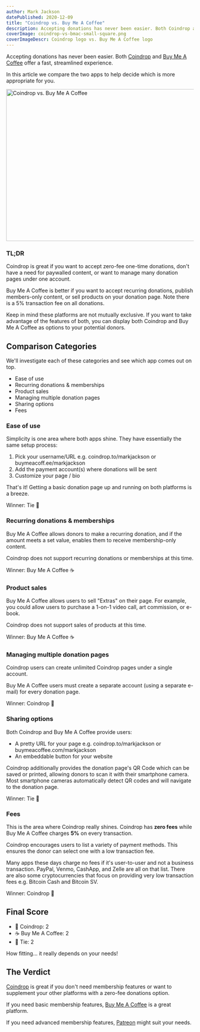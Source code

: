 ```yaml
---
author: Mark Jackson
datePublished: 2020-12-09
title: "Coindrop vs. Buy Me A Coffee"
description: Accepting donations has never been easier. Both Coindrop and BuyMeACoffee offer a fast, streamlined experience. In this article we compare the two apps to help decide which is more appropriate for you.
coverImage: coindrop-vs-bmac-small-square.png
coverImageDescr: Coindrop logo vs. Buy Me A Coffee logo
---
```


Accepting donations has never been easier. Both [Coindrop](https://coindrop.to) and [Buy Me A Coffee](https://buymeacoffee.com) offer a fast, streamlined experience.

In this article we compare the two apps to help decide which is more appropriate for you.

<img src="/blog-content/coindrop-vs-buy-me-a-coffee/coindrop-vs-buy-me-a-coffee.png" height="407" width="750" alt="Coindrop vs. Buy Me A Coffee" />

### TL;DR

Coindrop is great if you want to accept zero-fee one-time donations, don't have a need for paywalled content, or want to manage many donation pages under one account.

Buy Me A Coffee is better if you want to accept recurring donations, publish members-only content, or sell products on your donation page. Note there is a 5% transaction fee on all donations.

Keep in mind these platforms are not mutually exclusive. If you want to take advantage of the features of both, you can display both Coindrop and Buy Me A Coffee as options to your potential donors.

## Comparison Categories

We'll investigate each of these categories and see which app comes out on top.

- Ease of use
- Recurring donations & memberships
- Product sales
- Managing multiple donation pages
- Sharing options
- Fees

### Ease of use

Simplicity is one area where both apps shine. They have essentially the same setup process:

1. Pick your username/URL e.g. coindrop.to/markjackson or buymeacoff.ee/markjackson
2. Add the payment account(s) where donations will be sent
3. Customize your page / bio

That's it! Getting a basic donation page up and running on both platforms is a breeze.

Winner: Tie 🤷

### Recurring donations & memberships

Buy Me A Coffee allows donors to make a recurring donation, and if the amount meets a set value, enables them to receive membership-only content.

Coindrop does not support recurring donations or memberships at this time.

Winner: Buy Me A Coffee ☕

### Product sales

Buy Me A Coffee allows users to sell "Extras" on their page. For example, you could allow users to purchase a 1-on-1 video call, art commission, or e-book.

Coindrop does not support sales of products at this time.

Winner: Buy Me A Coffee ☕

### Managing multiple donation pages

Coindrop users can create unlimited Coindrop pages under a single account.

Buy Me A Coffee users must create a separate account (using a separate e-mail) for every donation page.

Winner: Coindrop 🐖

### Sharing options

Both Coindrop and Buy Me A Coffee provide users:
- A pretty URL for your page e.g. coindrop.to/markjackson or buymeacoffee.com/markjackson
- An embeddable button for your website

Coindrop additionally provides the donation page's QR Code which can be saved or printed, allowing donors to scan it with their smartphone camera. Most smartphone cameras automatically detect QR codes and will navigate to the donation page.

Winner: Tie 🤷

### Fees

This is the area where Coindrop really shines. Coindrop has **zero fees** while Buy Me A Coffee charges **5%** on every transaction.

Coindrop encourages users to list a variety of payment methods. This ensures the donor can select one with a low transaction fee.

Many apps these days charge no fees if it's user-to-user and not a business transaction. PayPal, Venmo, CashApp, and Zelle are all on that list. There are also some cryptocurrencies that focus on providing very low transaction fees e.g. Bitcoin Cash and Bitcoin SV.

Winner: Coindrop 🐖

## Final Score

- 🐖 Coindrop: 2
- ☕ Buy Me A Coffee: 2
- 🤷 Tie: 2

How fitting... it really depends on your needs!

## The Verdict

[Coindrop](https://coindrop.to) is great if you don't need membership features or want to supplement your other platforms with a zero-fee donations option.

If you need basic membership features, [Buy Me A Coffee](https://buymeacoffee.com) is a great platform.

If you need advanced membership features, [Patreon](https://patreon.com) might suit your needs.
